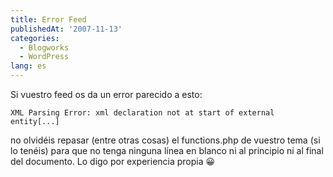 ```yaml
---
title: Error Feed
publishedAt: '2007-11-13'
categories:
  - Blogworks
  - WordPress
lang: es
---
```


Si vuestro feed os da un error parecido a esto:

`XML Parsing Error: xml declaration not at start of external entity[...]`

no olvidéis repasar (entre otras cosas) el functions.php de vuestro tema (si lo tenéis) para que no tenga ninguna línea en blanco ni al principio ni al final del documento. Lo digo por experiencia propia 😀
